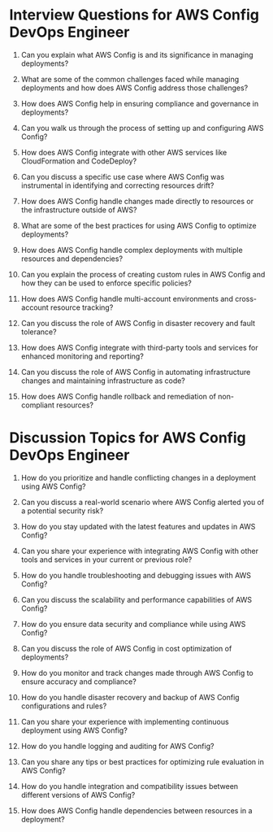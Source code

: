 

# Interview Questions for AWS Config DevOps Engineer

1. Can you explain what AWS Config is and its significance in managing deployments?

2. What are some of the common challenges faced while managing deployments and how does AWS Config address those challenges?

3. How does AWS Config help in ensuring compliance and governance in deployments?

4. Can you walk us through the process of setting up and configuring AWS Config?

5. How does AWS Config integrate with other AWS services like CloudFormation and CodeDeploy?

6. Can you discuss a specific use case where AWS Config was instrumental in identifying and correcting resources drift?

7. How does AWS Config handle changes made directly to resources or the infrastructure outside of AWS?

8. What are some of the best practices for using AWS Config to optimize deployments?

9. How does AWS Config handle complex deployments with multiple resources and dependencies?

10. Can you explain the process of creating custom rules in AWS Config and how they can be used to enforce specific policies?

11. How does AWS Config handle multi-account environments and cross-account resource tracking?

12. Can you discuss the role of AWS Config in disaster recovery and fault tolerance?

13. How does AWS Config integrate with third-party tools and services for enhanced monitoring and reporting?

14. Can you discuss the role of AWS Config in automating infrastructure changes and maintaining infrastructure as code?

15. How does AWS Config handle rollback and remediation of non-compliant resources?

# Discussion Topics for AWS Config DevOps Engineer

1. How do you prioritize and handle conflicting changes in a deployment using AWS Config?

2. Can you discuss a real-world scenario where AWS Config alerted you of a potential security risk?

3. How do you stay updated with the latest features and updates in AWS Config?

4. Can you share your experience with integrating AWS Config with other tools and services in your current or previous role?

5. How do you handle troubleshooting and debugging issues with AWS Config?

6. Can you discuss the scalability and performance capabilities of AWS Config?

7. How do you ensure data security and compliance while using AWS Config?

8. Can you discuss the role of AWS Config in cost optimization of deployments?

9. How do you monitor and track changes made through AWS Config to ensure accuracy and compliance?

10. How do you handle disaster recovery and backup of AWS Config configurations and rules?

11. Can you share your experience with implementing continuous deployment using AWS Config?

12. How do you handle logging and auditing for AWS Config?

13. Can you share any tips or best practices for optimizing rule evaluation in AWS Config?

14. How do you handle integration and compatibility issues between different versions of AWS Config?

15. How does AWS Config handle dependencies between resources in a deployment? 
